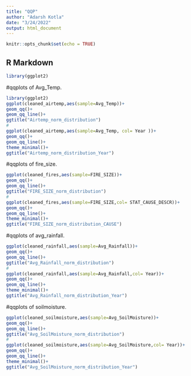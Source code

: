 ```yaml
---
title: "QQP"
author: "Adarsh Kotla"
date: "3/24/2022"
output: html_document
---
```


```r
knitr::opts_chunk$set(echo = TRUE)
```
## R Markdown
```r
library(ggplot2)
```
#qqplots of Avg_Temp.
```r
library(ggplot2)
ggplot(cleaned_airtemp,aes(sample=Avg_Temp))+ 
geom_qq()+ 
geom_qq_line()+
ggtitle("Airtemp_norm_distribution")
#
ggplot(cleaned_airtemp,aes(sample=Avg_Temp, col= Year ))+
geom_qq()+
geom_qq_line()+
theme_minimal()+
ggtitle("Airtemp_norm_distribution_Year")
```

#qqplots of fire_size.
```r
ggplot(cleaned_fires,aes(sample=FIRE_SIZE))+ 
geom_qq()+ 
geom_qq_line()+
ggtitle("FIRE_SIZE_norm_distribution")
#
ggplot(cleaned_fires,aes(sample=FIRE_SIZE,col= STAT_CAUSE_DESCR))+
geom_qq()+
geom_qq_line()+
theme_minimal()+
ggtitle("FIRE_SIZE_norm_distribution_CAUSE")
```

#qqplots of avg_rainfall.
```r
ggplot(cleaned_rainfall,aes(sample=Avg_Rainfall))+ 
geom_qq()+ 
geom_qq_line()+
ggtitle("Avg_Rainfall_norm_distribution")
#
ggplot(cleaned_rainfall,aes(sample=Avg_Rainfall,col= Year))+
geom_qq()+
geom_qq_line()+
theme_minimal()+
ggtitle("Avg_Rainfall_norm_distribution_Year")
```

#qqplots of soilmoisture.
```r
ggplot(cleaned_soilmoisture,aes(sample=Avg_SoilMoisture))+ 
geom_qq()+ 
geom_qq_line()+
ggtitle("Avg_SoilMoisture_norm_distribution")
#
ggplot(cleaned_soilmoisture,aes(sample=Avg_SoilMoisture,col= Year))+
geom_qq()+
geom_qq_line()+
theme_minimal()+
ggtitle("Avg_SoilMoisture_norm_distribution_Year")
```